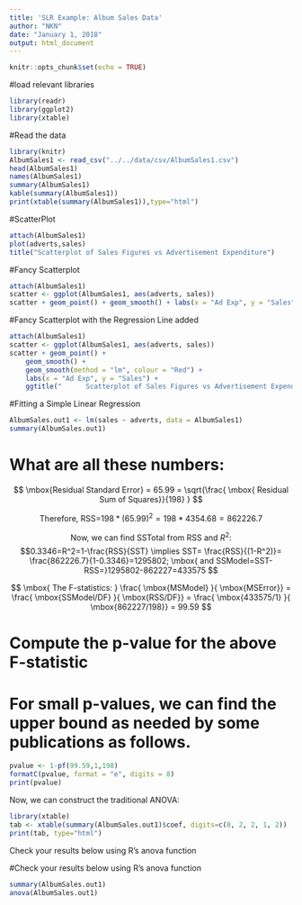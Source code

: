 ```yaml
---
title: 'SLR Example: Album Sales Data'
author: "NKN"
date: "January 1, 2018"
output: html_document
---
```


```r
knitr::opts_chunk$set(echo = TRUE)
```

#load relevant libraries
```r
library(readr)
library(ggplot2)
library(xtable)
```

#Read the data
```r
library(knitr)
AlbumSales1 <- read_csv("../../data/csv/AlbumSales1.csv")
head(AlbumSales1)
names(AlbumSales1)
summary(AlbumSales1)
kable(summary(AlbumSales1))
print(xtable(summary(AlbumSales1)),type="html")

```

#ScatterPlot
```r
attach(AlbumSales1)
plot(adverts,sales)
title("Scatterplot of Sales Figures vs Advertisement Expenditure")

```


#Fancy Scatterplot
```r
attach(AlbumSales1)
scatter <- ggplot(AlbumSales1, aes(adverts, sales))
scatter + geom_point() + geom_smooth() + labs(x = "Ad Exp", y = "Sales") + ggtitle("      Scatterplot of Sales Figures vs Advertisement Expenditure")

```


#Fancy Scatterplot with the Regression Line added
```r
attach(AlbumSales1)
scatter <- ggplot(AlbumSales1, aes(adverts, sales))
scatter + geom_point() + 
	geom_smooth() +
	geom_smooth(method = "lm", colour = "Red") + 
	labs(x = "Ad Exp", y = "Sales") + 
	ggtitle("      Scatterplot of Sales Figures vs Advertisement Expenditure")

```


#Fitting a Simple Linear Regression
```r
AlbumSales.out1 <- lm(sales ~ adverts, data = AlbumSales1)
summary(AlbumSales.out1)

```

# What are all these numbers:

$$ \mbox{Residual Standard Error} = 65.99 = \sqrt{\frac{ \mbox{ Residual Sum of Squares}}{198} } $$

$$ \mbox{Therefore,  RSS=}  198* (65.99)^2 = 198*4354.68=862226.7$$



$$ \mbox{Now, we can find SSTotal from RSS and } R^2: $$
$$0.3346=R^2=1-\frac{RSS}{SST} \implies SST= \frac{RSS}{(1-R^2)}= \frac{862226.7}{1-0.3346}=1295802;  \mbox{   and  SSModel=SST-RSS=}1295802-862227=433575  $$ 

$$ \mbox{ The F-statistics: } \frac{ \mbox{MSModel} }{ \mbox{MSError}} = \frac{ \mbox{SSModel/DF} }{ \mbox{RSS/DF}} =
\frac{ \mbox{433575/1} }{ \mbox{862227/198}} = 99.59 $$

# Compute the p-value for the above F-statistic
# For small p-values, we can find the upper bound as needed by some publications as follows.
```r
pvalue <- 1-pf(99.59,1,198)
formatC(pvalue, format = "e", digits = 8)
print(pvalue)
```

Now, we can construct the traditional ANOVA:

```r
library(xtable)
tab <- xtable(summary(AlbumSales.out1)$coef, digits=c(0, 2, 2, 1, 2))
print(tab, type="html")
```


Check your results below using R's anova function



#Check your results below using R's anova function
```r
summary(AlbumSales.out1)
anova(AlbumSales.out1)
```

